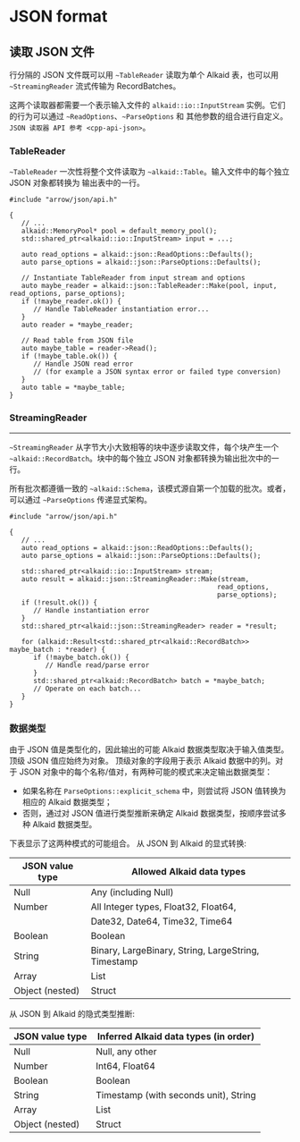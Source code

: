 
# JSON format

## 读取 JSON 文件

行分隔的 JSON 文件既可以用 `~TableReader` 读取为单个 Alkaid 表，也可以用 `~StreamingReader` 流式传输为 RecordBatches。

这两个读取器都需要一个表示输入文件的 `alkaid::io::InputStream` 实例。它们的行为可以通过 `~ReadOptions`、`~ParseOptions` 和
其他参数的组合进行自定义。`JSON 读取器 API 参考 <cpp-api-json>`。

### TableReader

`~TableReader` 一次性将整个文件读取为 `~alkaid::Table`。输入文件中的每个独立 JSON 对象都转换为
输出表中的一行。

``` sourceCode
#include "arrow/json/api.h"

{
   // ...
   alkaid::MemoryPool* pool = default_memory_pool();
   std::shared_ptr<alkaid::io::InputStream> input = ...;

   auto read_options = alkaid::json::ReadOptions::Defaults();
   auto parse_options = alkaid::json::ParseOptions::Defaults();

   // Instantiate TableReader from input stream and options
   auto maybe_reader = alkaid::json::TableReader::Make(pool, input, read_options, parse_options);
   if (!maybe_reader.ok()) {
      // Handle TableReader instantiation error...
   }
   auto reader = *maybe_reader;

   // Read table from JSON file
   auto maybe_table = reader->Read();
   if (!maybe_table.ok()) {
      // Handle JSON read error
      // (for example a JSON syntax error or failed type conversion)
   }
   auto table = *maybe_table;
}
```

### StreamingReader
---------------

`~StreamingReader` 从字节大小大致相等的块中逐步读取文件，每个块产生一个 `~alkaid::RecordBatch`。块中的每个独立 JSON 对象都转换为输出批次中的一行。

所有批次都遵循一致的 `~alkaid::Schema`，该模式源自第一个加载的批次。或者，可以通过 `~ParseOptions` 传递显式架构。

``` sourceCode
#include "arrow/json/api.h"

{
   // ...
   auto read_options = alkaid::json::ReadOptions::Defaults();
   auto parse_options = alkaid::json::ParseOptions::Defaults();

   std::shared_ptr<alkaid::io::InputStream> stream;
   auto result = alkaid::json::StreamingReader::Make(stream,
                                                    read_options,
                                                    parse_options);
   if (!result.ok()) {
      // Handle instantiation error
   }
   std::shared_ptr<alkaid::json::StreamingReader> reader = *result;

   for (alkaid::Result<std::shared_ptr<alkaid::RecordBatch>> maybe_batch : *reader) {
      if (!maybe_batch.ok()) {
         // Handle read/parse error
      }
      std::shared_ptr<alkaid::RecordBatch> batch = *maybe_batch;
      // Operate on each batch...
   }
}
```

### 数据类型

由于 JSON 值是类型化的，因此输出的可能 Alkaid 数据类型取决于输入值类型。顶级 JSON 值应始终为对象。
顶级对象的字段用于表示 Alkaid 数据中的列。对于 JSON 对象中的每个名称/值对，有两种可能的模式来决定输出数据类型：

- 如果名称在 `ParseOptions::explicit_schema` 中，则尝试将 JSON 值转换为相应的 Alkaid 数据类型；
- 否则，通过对 JSON 值进行类型推断来确定 Alkaid 数据类型，按顺序尝试多种 Alkaid 数据类型。

下表显示了这两种模式的可能组合。
从 JSON 到 Alkaid 的显式转换:


| JSON value type | Allowed Alkaid data types                           |
|-----------------|-----------------------------------------------------|
| Null            | Any (including Null)                                |
| Number          | All Integer types, Float32, Float64,                |
|                 | Date32, Date64, Time32, Time64                      |
| Boolean         | Boolean                                             |
| String          | Binary, LargeBinary, String, LargeString, Timestamp |
| Array           | List                                                |
| Object (nested) | Struct                                              |

从 JSON 到 Alkaid 的隐式类型推断:

| JSON value type | Inferred Alkaid data types (in order) |
|-----------------|---------------------------------------|
| Null            | Null, any other                       |
| Number          | Int64, Float64                        |
| Boolean         | Boolean                               |
| String          | Timestamp (with seconds unit), String |
| Array           | List                                  |
| Object (nested) | Struct                                |